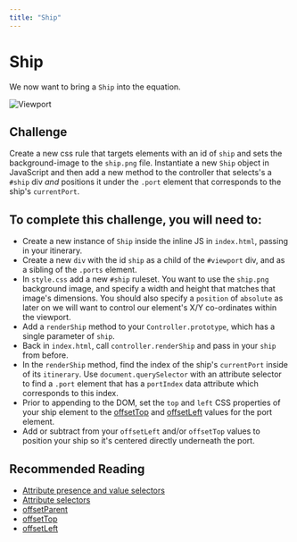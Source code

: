 ```yaml
---
title: "Ship"
---
```


# Ship

We now want to bring a `Ship` into the equation.

![Viewport](https://firebasestorage.googleapis.com/v0/b/avocado-on-toast.appspot.com/o/cruise-ships-gui%2Fship.png?alt=media&token=b0df26de-0a20-4595-a140-3f013a0d92f0)

## Challenge

Create a new css rule that targets elements with an id of `ship` and sets the background-image to the `ship.png` file. Instantiate a new `Ship` object in JavaScript and then add a new method to the controller that selects's a `#ship` div _and_ positions it under the `.port` element that corresponds to the ship's `currentPort`.

## To complete this challenge, you will need to:

- Create a new instance of `Ship` inside the inline JS in `index.html`, passing in your itinerary.
- Create a new `div` with the id `ship` as a child of the `#viewport` div, and as a sibling of the `.ports` element.
- In `style.css` add a new `#ship` ruleset. You want to use the `ship.png` background image, and specify a width and height that matches that image's dimensions. You should also specify a `position` of `absolute` as later on we will want to control our element's X/Y co-ordinates within the viewport.
- Add a `renderShip` method to your `Controller.prototype`, which has a single parameter of `ship`.
- Back in `index.html`, call `controller.renderShip` and pass in your `ship` from before.
- In the `renderShip` method, find the index of the ship's `currentPort` inside of its `itinerary`. Use `document.querySelector` with an attribute selector to find a `.port` element that has a `portIndex` data attribute which corresponds to this index.
- Prior to appending to the DOM, set the `top` and `left` CSS properties of your ship element to the [offsetTop](https://developer.mozilla.org/en-US/docs/Web/API/HTMLElement/offsetTop) and [offsetLeft](https://developer.mozilla.org/en-US/docs/Web/API/HTMLElement/offsetLeft) values for the port element.
- Add or subtract from your `offsetLeft` and/or `offsetTop` values to position your ship so it's centered directly underneath the port.

## Recommended Reading

- [Attribute presence and value selectors](https://www.w3.org/TR/selectors/#attribute-representation)
- [Attribute selectors](https://css-tricks.com/almanac/selectors/a/attribute/)
- [offsetParent](https://developer.mozilla.org/en-US/docs/Web/API/HTMLElement/offsetParent)
- [offsetTop](https://developer.mozilla.org/en-US/docs/Web/API/HTMLElement/offsetTop)
- [offsetLeft](https://developer.mozilla.org/en-US/docs/Web/API/HTMLElement/offsetLeft)

